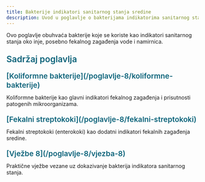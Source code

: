 ```yaml
---
title: Bakterije indikatori sanitarnog stanja sredine
description: Uvod u poglavlje o bakterijama indikatorima sanitarnog stanja sredine
---
```



Ovo poglavlje obuhvaća bakterije koje se koriste kao indikatori sanitarnog stanja oko inje, posebno fekalnog zagađenja vode i namirnica.

<h3 style="color: #096279; font-size: 1.4rem; font-weight: 600; margin: 1.5rem 0 1rem 0;">Sadržaj poglavlja</h3>

<h4 style="color: #096279; font-size: 1.2rem; font-weight: 600; margin: 1.2rem 0 0.8rem 0;">[Koliformne bakterije](/poglavlje-8/koliformne-bakterije)</h4>
Koliformne bakterije kao glavni indikatori fekalnog zagađenja i prisutnosti patogenih mikroorganizama.

<h4 style="color: #096279; font-size: 1.2rem; font-weight: 600; margin: 1.2rem 0 0.8rem 0;">[Fekalni streptokoki](/poglavlje-8/fekalni-streptokoki)</h4>
Fekalni streptokoki (enterokoki) kao dodatni indikatori fekalnih zagađenja sredine.

<h4 style="color: #096279; font-size: 1.2rem; font-weight: 600; margin: 1.2rem 0 0.8rem 0;">[Vježbe 8](/poglavlje-8/vjezba-8)</h4>
Praktične vježbe vezane uz dokazivanje bakterija indikatora sanitarnog stanja.